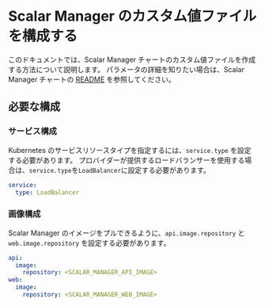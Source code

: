 # Scalar Manager のカスタム値ファイルを構成する


<TranslationBanner />

このドキュメントでは、Scalar Manager チャートのカスタム値ファイルを作成する方法について説明します。 パラメータの詳細を知りたい場合は、Scalar Manager チャートの [README](https://github.com/scalar-labs/helm-charts/blob/main/charts/scalar-manager/README.md) を参照してください。

## 必要な構成

### サービス構成

Kubernetes のサービスリソースタイプを指定するには、`service.type` を設定する必要があります。 プロバイダーが提供するロードバランサーを使用する場合は、`service.type`を`LoadBalancer`に設定する必要があります。

```yaml
service:
  type: LoadBalancer
```

### 画像構成

Scalar Manager のイメージをプルできるように、`api.image.repository` と `web.image.repository` を設定する必要があります。

```yaml
api:
  image:
    repository: <SCALAR_MANAGER_API_IMAGE>
web:
  image:
    repository: <SCALAR_MANAGER_WEB_IMAGE>
```
